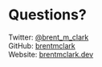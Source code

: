 
<Layout>

# Questions?

<div>
Twitter: <a href="https://twitter.com/Brent_m_Clark">@brent_m_clark</a>
</div>
<div>
GitHub: <a href="https://github.com/brentmclark">brentmclark</a>
</div>
<div>
Website: <a href="https://brentmclark.dev">brentmclark.dev</a>
</div>

</Layout>